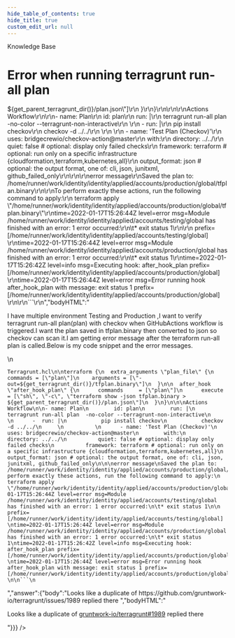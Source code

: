 ```yaml
---
hide_table_of_contents: true
hide_title: true
custom_edit_url: null
---
```



<CenterLayout>
<span className="searchCategory">Knowledge Base</span>
<h1>Error when running terragrunt run-all plan</h1>
<GitHub discussion={{"id":"D_kwDOF8slf84AOiob","number":146,"author":{"login":"drey0143143"},"title":"Error when running terragrunt run-all plan","body":"I have multiple environment Testing and Production ,I want to verify terragrunt run-all plan(plan) with checkov when GitHubActions workflow is triggered.I want the plan saved in tfplan.binary then converted to json so checkov can scan it.I am getting error message after the terraform run-all plan is called.Below is my code snippet and the error messages.\r\n~~~\r\nTerragrunt.hcl\r\n\r\nterraform {\r\n  extra_arguments \"plan_file\" {\r\n    commands = [\"plan\"]\r\n    arguments = [\"-out=${get_terragrunt_dir()}/tfplan.binary\"]\r\n  }\r\n\r\n  after_hook \"after_hook_plan\" {\r\n      commands     = [\"plan\"]\r\n      execute      = [\"sh\", \"-c\", \"terraform show -json tfplan.binary > ${get_parent_terragrunt_dir()}/plan.json\"]\r\n  }\r\n}\r\n\r\n\r\nActions Workflow\r\n\r\n- name: Plan\r\n        id: plan\r\n        run: |\r\n          terragrunt run-all plan  -no-color --terragrunt-non-interactive\r\n          \r\n      -  run: |\r\n           pip install checkov\r\n           checkov -d ../../\r\n     \r\n          \r\n      - name: 'Test Plan (Checkov)'\r\n        uses: bridgecrewio/checkov-action@master\r\n        with:\r\n          directory: ../../\r\n          quiet: false # optional: display only failed checks\r\n          framework: terraform # optional: run only on a specific infrastructure {cloudformation,terraform,kubernetes,all}\r\n          output_format: json # optional: the output format, one of: cli, json, junitxml, github_failed_only\r\n\r\n\r\nerror message\r\nSaved the plan to: /home/runner/work/identity/identity/applied/accounts/production/global/tfplan.binary\r\n\r\nTo perform exactly these actions, run the following command to apply:\r\n    terraform apply \"/home/runner/work/identity/identity/applied/accounts/production/global/tfplan.binary\"\r\ntime=2022-01-17T15:26:44Z level=error msg=Module /home/runner/work/identity/identity/applied/accounts/testing/global has finished with an error: 1 error occurred:\r\n\t* exit status 1\r\n\r\n prefix=[/home/runner/work/identity/identity/applied/accounts/testing/global] \r\ntime=2022-01-17T15:26:44Z level=error msg=Module /home/runner/work/identity/identity/applied/accounts/production/global has finished with an error: 1 error occurred:\r\n\t* exit status 1\r\ntime=2022-01-17T15:26:42Z level=info msg=Executing hook: after_hook_plan prefix=[/home/runner/work/identity/identity/applied/accounts/production/global] \r\ntime=2022-01-17T15:26:44Z level=error msg=Error running hook after_hook_plan with message: exit status 1 prefix=[/home/runner/work/identity/identity/applied/accounts/production/global] \r\n\r\n```\r\n","bodyHTML":"<p dir=\"auto\">I have multiple environment Testing and Production ,I want to verify terragrunt run-all plan(plan) with checkov when GitHubActions workflow is triggered.I want the plan saved in tfplan.binary then converted to json so checkov can scan it.I am getting error message after the terraform run-all plan is called.Below is my code snippet and the error messages.</p>\n<div class=\"snippet-clipboard-content notranslate position-relative overflow-auto\" data-snippet-clipboard-copy-content=\"Terragrunt.hcl\n\nterraform {\n  extra_arguments &quot;plan_file&quot; {\n    commands = [&quot;plan&quot;]\n    arguments = [&quot;-out=${get_terragrunt_dir()}/tfplan.binary&quot;]\n  }\n\n  after_hook &quot;after_hook_plan&quot; {\n      commands     = [&quot;plan&quot;]\n      execute      = [&quot;sh&quot;, &quot;-c&quot;, &quot;terraform show -json tfplan.binary &gt; ${get_parent_terragrunt_dir()}/plan.json&quot;]\n  }\n}\n\n\nActions Workflow\n\n- name: Plan\n        id: plan\n        run: |\n          terragrunt run-all plan  -no-color --terragrunt-non-interactive\n          \n      -  run: |\n           pip install checkov\n           checkov -d ../../\n     \n          \n      - name: 'Test Plan (Checkov)'\n        uses: bridgecrewio/checkov-action@master\n        with:\n          directory: ../../\n          quiet: false # optional: display only failed checks\n          framework: terraform # optional: run only on a specific infrastructure {cloudformation,terraform,kubernetes,all}\n          output_format: json # optional: the output format, one of: cli, json, junitxml, github_failed_only\n\n\nerror message\nSaved the plan to: /home/runner/work/identity/identity/applied/accounts/production/global/tfplan.binary\n\nTo perform exactly these actions, run the following command to apply:\n    terraform apply &quot;/home/runner/work/identity/identity/applied/accounts/production/global/tfplan.binary&quot;\ntime=2022-01-17T15:26:44Z level=error msg=Module /home/runner/work/identity/identity/applied/accounts/testing/global has finished with an error: 1 error occurred:\n\t* exit status 1\n\n prefix=[/home/runner/work/identity/identity/applied/accounts/testing/global] \ntime=2022-01-17T15:26:44Z level=error msg=Module /home/runner/work/identity/identity/applied/accounts/production/global has finished with an error: 1 error occurred:\n\t* exit status 1\ntime=2022-01-17T15:26:42Z level=info msg=Executing hook: after_hook_plan prefix=[/home/runner/work/identity/identity/applied/accounts/production/global] \ntime=2022-01-17T15:26:44Z level=error msg=Error running hook after_hook_plan with message: exit status 1 prefix=[/home/runner/work/identity/identity/applied/accounts/production/global] \n\n```\"><pre class=\"notranslate\"><code>Terragrunt.hcl\n\nterraform {\n  extra_arguments \"plan_file\" {\n    commands = [\"plan\"]\n    arguments = [\"-out=${get_terragrunt_dir()}/tfplan.binary\"]\n  }\n\n  after_hook \"after_hook_plan\" {\n      commands     = [\"plan\"]\n      execute      = [\"sh\", \"-c\", \"terraform show -json tfplan.binary &gt; ${get_parent_terragrunt_dir()}/plan.json\"]\n  }\n}\n\n\nActions Workflow\n\n- name: Plan\n        id: plan\n        run: |\n          terragrunt run-all plan  -no-color --terragrunt-non-interactive\n          \n      -  run: |\n           pip install checkov\n           checkov -d ../../\n     \n          \n      - name: 'Test Plan (Checkov)'\n        uses: bridgecrewio/checkov-action@master\n        with:\n          directory: ../../\n          quiet: false # optional: display only failed checks\n          framework: terraform # optional: run only on a specific infrastructure {cloudformation,terraform,kubernetes,all}\n          output_format: json # optional: the output format, one of: cli, json, junitxml, github_failed_only\n\n\nerror message\nSaved the plan to: /home/runner/work/identity/identity/applied/accounts/production/global/tfplan.binary\n\nTo perform exactly these actions, run the following command to apply:\n    terraform apply \"/home/runner/work/identity/identity/applied/accounts/production/global/tfplan.binary\"\ntime=2022-01-17T15:26:44Z level=error msg=Module /home/runner/work/identity/identity/applied/accounts/testing/global has finished with an error: 1 error occurred:\n\t* exit status 1\n\n prefix=[/home/runner/work/identity/identity/applied/accounts/testing/global] \ntime=2022-01-17T15:26:44Z level=error msg=Module /home/runner/work/identity/identity/applied/accounts/production/global has finished with an error: 1 error occurred:\n\t* exit status 1\ntime=2022-01-17T15:26:42Z level=info msg=Executing hook: after_hook_plan prefix=[/home/runner/work/identity/identity/applied/accounts/production/global] \ntime=2022-01-17T15:26:44Z level=error msg=Error running hook after_hook_plan with message: exit status 1 prefix=[/home/runner/work/identity/identity/applied/accounts/production/global] \n\n```\n</code></pre></div>","answer":{"body":"Looks like a duplicate of https://github.com/gruntwork-io/terragrunt/issues/1989 replied there ","bodyHTML":"<p dir=\"auto\">Looks like a duplicate of <a class=\"issue-link js-issue-link\" data-error-text=\"Failed to load title\" data-id=\"1108709618\" data-permission-text=\"Title is private\" data-url=\"https://github.com/gruntwork-io/terragrunt/issues/1989\" data-hovercard-type=\"issue\" data-hovercard-url=\"/gruntwork-io/terragrunt/issues/1989/hovercard\" href=\"https://github.com/gruntwork-io/terragrunt/issues/1989\">gruntwork-io/terragrunt#1989</a> replied there</p>"}}} />

</CenterLayout>
  

<!-- ##DOCS-SOURCER-START
{
  "sourcePlugin": "github-discussions",
  "hash": "b425f3f9f9a5ca9a087770dbd417c131"
}
##DOCS-SOURCER-END -->
